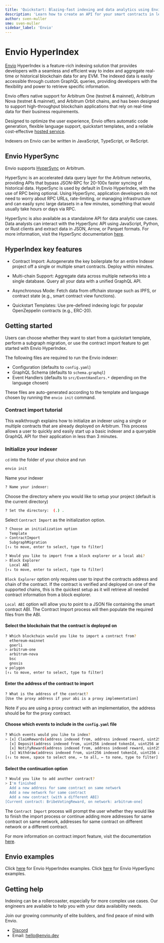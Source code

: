 ```yaml
---
title: 'Quickstart: Blazing-fast indexing and data analytics using Envio'
description: 'Learn how to create an API for your smart contracts in less than 3 minutes and index Arbitrum data 100x faster than RPC'
author: sven-muller
sme: sven-muller
sidebar_label: 'Envio'
---
```


# Envio HyperIndex

[Envio](https://envio.dev/) HyperIndex is a feature-rich indexing solution that provides developers with a seamless and efficient way to index and aggregate real-time or historical blockchain data for any EVM. The indexed data is easily accessible through custom GraphQL queries, providing developers with the flexibility and power to retrieve specific information.

Envio offers native support for Arbitrum One (testnet & mainnet), Aribitrum Nova (testnet & mainnet), and Arbitrum Orbit chains, and has been designed to support high-throughput blockchain applications that rely on real-time data for their business requirements.

Designed to optimize the user experience, Envio offers automatic code generation, flexible language support, quickstart templates, and a reliable cost-effective [hosted service](https://docs.envio.dev/docs/hosted-service).

Indexers on Envio can be written in JavaScript, TypeScript, or ReScript.

## Envio HyperSync

Envio supports [HyperSync](https://docs.envio.dev/docs/hypersync) on Arbitrum.

HyperSync is an accelerated data query layer for the Arbitrum networks, providing APIs that bypass JSON-RPC for 20-100x faster syncing of historical data. HyperSync is used by default in Envio HyperIndex, with the use of RPC being optional. Using HyperSync, application developers do not need to worry about RPC URLs, rate-limiting, or managing infrastructure and can easily sync large datasets in a few minutes, something that would usually take hours or days via RPC.

HyperSync is also available as a standalone API for data analytic use cases. Data analysts can interact with the HyperSync API using JavaScript, Python, or Rust clients and extract data in JSON, Arrow, or Parquet formats. For more information, visit the HyperSync documentation [here](https://docs.envio.dev/docs/overview-hypersync).

## HyperIndex key features

- Contract Import: Autogenerate the key boilerplate for an entire Indexer project off a single or multiple smart contracts. Deploy within minutes.

- Multi-chain Support: Aggregate data across multiple networks into a single database. Query all your data with a unified GraphQL API.

- Asynchronous Mode: Fetch data from offchain storage such as IPFS, or contract state (e.g., smart contract view functions).

- Quickstart Templates: Use pre-defined indexing logic for popular OpenZeppelin contracts (e.g., ERC-20).

## Getting started

Users can choose whether they want to start from a quickstart template, perform a subgraph migration, or use the contract import feature to get started with Envio HyperIndex.

The following files are required to run the Envio indexer:

- Configuration (defaults to `config.yaml`)
- GraphQL Schema (defaults to `schema.graphql`)
- Event Handlers (defaults to `src/EventHandlers.*` depending on the language chosen)

These files are auto-generated according to the template and language chosen by running the `envio init` command.

### Contract import tutorial

This walkthrough explains how to initialize an indexer using a single or multiple contracts that are already deployed on Arbitrum. This process allows a user to quickly and easily start up a basic indexer and a queryable GraphQL API for their application in less than 3 minutes.

### Initialize your indexer

`cd` into the folder of your choice and run

```bash
envio init
```

Name your indexer

```bash
? Name your indexer:
```

Choose the directory where you would like to setup your project (default is the current directory)

```bash
? Set the directory:  (.) .
```

Select `Contract Import` as the initialization option.

```bash
? Choose an initialization option
  Template
> ContractImport
  SubgraphMigration
[↑↓ to move, enter to select, type to filter]
```

```bash
? Would you like to import from a block explorer or a local abi?
> Block Explorer
  Local ABI
[↑↓ to move, enter to select, type to filter]
```

`Block Explorer` option only requires user to input the contracts address and chain of the contract. If the contract is verified and deployed on one of the supported chains, this is the quickest setup as it will retrieve all needed contract information from a block explorer.

`Local ABI` option will allow you to point to a JSON file containing the smart contract ABI. The Contract Import process will then populate the required files from the ABI.

#### Select the blockchain that the contract is deployed on

```bash
? Which blockchain would you like to import a contract from?
  ethereum-mainnet
  goerli
> arbitrum-one
  arbitrum-nova
  bsc
  gnosis
v polygon
[↑↓ to move, enter to select, type to filter]
```

#### Enter the address of the contract to import

```bash
? What is the address of the contract?
[Use the proxy address if your abi is a proxy implementation]
```

Note if you are using a proxy contract with an implementation, the address should be for the proxy contract.

#### Choose which events to include in the `config.yaml` file

```bash
? Which events would you like to index?
> [x] ClaimRewards(address indexed from, address indexed reward, uint256 amount)
  [x] Deposit(address indexed from, uint256 indexed tokenId, uint256 amount)
  [x] NotifyReward(address indexed from, address indexed reward, uint256 indexed epoch, uint256 amount)
  [x] Withdraw(address indexed from, uint256 indexed tokenId, uint256 amount)
[↑↓ to move, space to select one, → to all, ← to none, type to filter]
```

#### Select the continuation option

```bash
? Would you like to add another contract?
> I'm finished
  Add a new address for same contract on same network
  Add a new network for same contract
  Add a new contract (with a different ABI)
[Current contract: BribeVotingReward, on network: arbitrum-one]
```

The `Contract Import` process will prompt the user whether they would like to finish the import process or continue adding more addresses for same contract on same network, addresses for same contract on different network or a different contract.

For more information on contract import feature, visit the documentation [here](https://docs.envio.dev/docs/contract-import).

## Envio examples

Click [here](https://docs.envio.dev/docs/example-uniswap-v3) for Envio HyperIndex examples.
Click [here](https://docs.envio.dev/docs/hypersync-clients) for Envio HyperSync examples.

## Getting help

Indexing can be a rollercoaster, especially for more complex use cases. Our engineers are available to help you with your data availability needs.

Join our growing community of elite builders, and find peace of mind with Envio.

- [Discord](https://discord.gg/mZHNWgNCAc)
- Email: [hello@envio.dev](mailto:hello@envio.dev)
